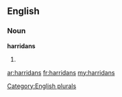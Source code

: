 ==English==

===Noun===
'''harridans'''

# {{plural of|[[harridan]]}}

[[Category:English plurals]]

[[ar:harridans]]
[[fr:harridans]]
[[my:harridans]]
